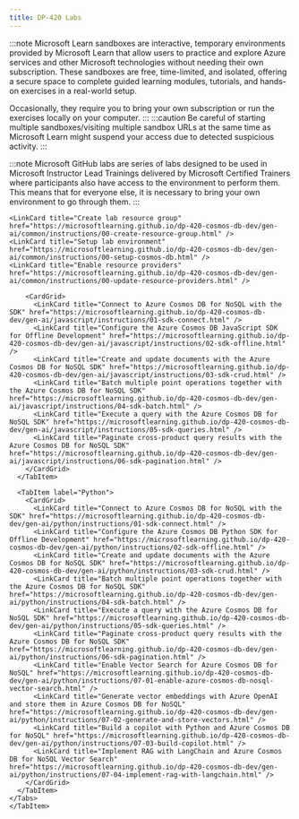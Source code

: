---
title: DP-420 Labs
---


<Tabs>
  <TabItem label="Microsoft Learn">

:::note 
Microsoft Learn sandboxes are interactive, temporary environments provided by Microsoft Learn that allow users to practice and explore Azure services and other Microsoft technologies without needing their own subscription. These sandboxes are free, time-limited, and isolated, offering a secure space to complete guided learning modules, tutorials, and hands-on exercises in a real-world setup.

Occasionally, they require you to bring your own subscription or run the exercises locally on your computer.
:::
:::caution 
Be careful of starting multiple sandboxes/visiting multiple sandbox URLs at the same time as Microsoft Learn might suspend your access due to detected suspicious activity. 
:::

  <CardGrid>  
    <LinkCard title="Create an Azure Cosmos DB for NoSQL account" href="https://learn.microsoft.com/training/modules/try-azure-cosmos-db-sql-api/4-exercise-create-account/?WT.mc_id=studentamb_165290" /> 
    <LinkCard title="Configure throughput for Azure Cosmos DB for NoSQL with the Azure portal" href="https://learn.microsoft.com/training/modules/configure-azure-cosmos-db-sql-api/7-exercise-configure-throughput-for-azure-portal/?WT.mc_id=studentamb_165290" /> 
    <LinkCard title="Migrate existing data using Azure Data Factory" href="https://learn.microsoft.com/training/modules/move-data-azure-cosmos-db-sql-api/6-exercise-migrate-existing-data-using-azure-data-factory/?WT.mc_id=studentamb_165290" /> 
    <LinkCard title="Connect to Azure Cosmos DB for NoSQL with the SDK" href="https://learn.microsoft.com/training/modules/use-azure-cosmos-db-sql-api-sdk/7-exercise-connect-to/?WT.mc_id=studentamb_165290" /> 
    <LinkCard title="Configure the Azure Cosmos DB for NoSQL SDK for offline development" href="https://learn.microsoft.com/training/modules/configure-azure-cosmos-db-sql-api-sdk/6-exercise-for-offline-development/?WT.mc_id=studentamb_165290" /> 
    <LinkCard title="Create and update documents with the Azure Cosmos DB for NoSQL SDK" href="https://learn.microsoft.com/training/modules/implement-azure-cosmos-db-sql-api-point-operations/8-exercise-create-update-documents-sdk/?WT.mc_id=studentamb_165290" /> 
    <LinkCard title="Batch multiple point operations together with the Azure Cosmos DB for NoSQL SDK" href="https://learn.microsoft.com/training/modules/perform-cross-document-transactional-operations-azure-cosmos-db-sql-api/4-exercise-batch-multiple-point-operations-together-sdk/?WT.mc_id=studentamb_165290" /> 
    <LinkCard title="Move multiple documents in bulk with the Azure Cosmos DB for NoSQL SDK" href="https://learn.microsoft.com/training/modules/process-bulk-data-azure-cosmos-db-sql-api/5-exercise-move-multiple-documents-bulk-sdk/?WT.mc_id=studentamb_165290" /> 
    <LinkCard title="Execute a query with the Azure Cosmos DB for NoSQL SDK" href="https://learn.microsoft.com/training/modules/query-azure-cosmos-db-sql-api/8-exercise-execute-sdk/?WT.mc_id=studentamb_165290" /> 
    <LinkCard title="Paginate cross-product query results with the Azure Cosmos DB for NoSQL SDK" href="https://learn.microsoft.com/training/modules/author-complex-queries-azure-cosmos-db-sql-api/6-exercise-paginate-cross-product-query-results-sdk/?WT.mc_id=studentamb_165290" /> 
    <LinkCard title="Enable the Azure Cosmos DB for NoSQL Vector Search feature" href="https://learn.microsoft.com/training/modules/build-generative-ai-applications-with-azure-cosmos-db-nosql/3-exercise-enable-azure-cosmos-db-nosql-vector-search/?WT.mc_id=studentamb_165290" /> 
    <LinkCard title="Generate vector embeddings with Azure OpenAI and store them in Azure Cosmos DB for NoSQL" href="https://learn.microsoft.com/training/modules/build-generative-ai-applications-with-azure-cosmos-db-nosql/5-exercise-generate-and-store-vectors/?WT.mc_id=studentamb_165290" /> 
    <LinkCard title="Build a Generative AI application with Python and Azure Cosmos DB for NoSQL" href="https://learn.microsoft.com/training/modules/build-generative-ai-applications-with-azure-cosmos-db-nosql/8-exercise-build-generative-ai-applications/?WT.mc_id=studentamb_165290" /> 
    <LinkCard title="Implement RAG with LangChain and Azure Cosmos DB for NoSQL Vector Search" href="https://learn.microsoft.com/training/modules/build-generative-ai-applications-with-azure-cosmos-db-nosql/10-exercise-implement-rag-with-langchain/?WT.mc_id=studentamb_165290" /> 
    <LinkCard title="Review the default index policy for an Azure Cosmos DB for NoSQL container with the portal" href="https://learn.microsoft.com/training/modules/define-indexes-azure-cosmos-db-sql-api/5-exercise-review-default-index-policy-for-container-portal/?WT.mc_id=studentamb_165290" /> 
    <LinkCard title="Configure an Azure Cosmos DB for NoSQL container's index policy with the portal" href="https://learn.microsoft.com/training/modules/customize-indexes-azure-cosmos-db-sql-api/4-exercise-configure-containers-index-policy-portal/?WT.mc_id=studentamb_165290" /> 
    <LinkCard title="Process change feed events using the Azure Cosmos DB for NoSQL SDK" href="https://learn.microsoft.com/training/modules/consume-azure-cosmos-db-sql-api-change-feed-use-sdk/6-exercise-process-change-feed-events-use-sdk/?WT.mc_id=studentamb_165290" /> 
    <LinkCard title="Process Azure Cosmos DB for NoSQL data using Azure Functions" href="https://learn.microsoft.com/training/modules/handle-events-azure-functions-azure-cosmos-db-sql-api-change-feed/5-exercise-archive-data-using-azure-functions/?WT.mc_id=studentamb_165290" /> 
    <LinkCard title="Search data using Azure Cognitive Search and Azure Cosmos DB for NoSQL" href="https://learn.microsoft.com/training/modules/search-azure-cosmos-db-sql-api-data-azure-cognitive-search/5-exercise-search-data-use-azure-cognitive-search/?WT.mc_id=studentamb_165290" /> 
    <LinkCard title="Measure performance for customer entities" href="https://learn.microsoft.com/training/modules/implement-non-relational-data-model/5-exercise-measure-performance-for-customer-entities/?WT.mc_id=studentamb_165290" /> 
    <LinkCard title="Exercise advanced modeling patterns" href="https://learn.microsoft.com/training/modules/design-data-partitioning-strategy/7-exercise-advanced-modeling-patterns/?WT.mc_id=studentamb_165290" /> 
    <LinkCard title="Connect different regions with the Azure Cosmos DB for NoSQL SDK" href="https://learn.microsoft.com/training/modules/configure-replication-manage-failovers-azure-cosmos-db/8-exercise-connect-different-regions-sql-api-sdk/?WT.mc_id=studentamb_165290" /> 
    <LinkCard title="Configure consistency models in the portal and the Azure Cosmos DB for NoSQL SDK" href="https://learn.microsoft.com/training/modules/use-consistency-models-azure-cosmos-db-sql-api/6-exercise-configure-consistency-models-portal-sdk/?WT.mc_id=studentamb_165290" /> 
    <LinkCard title="Connect multi-region write account with the Azure Cosmos DB for NoSQL SDK" href="https://learn.microsoft.com/training/modules/configure-multi-region-write-azure-cosmos-db-sql-api/6-exercise-connect-multi-region-write-account-sdk/?WT.mc_id=studentamb_165290" /> 
    <LinkCard title="Optimize an Azure Cosmos DB for NoSQL container's index policy for common operations" href="https://learn.microsoft.com/training/modules/choose-indexes-azure-cosmos-db-sql-api/5-exercise-optimize-containers-index-policy-common-operations/?WT.mc_id=studentamb_165290" /> 
    <LinkCard title="Optimize an Azure Cosmos DB for NoSQL container's index policy for a specific query" href="https://learn.microsoft.com/training/modules/measure-index-azure-cosmos-db-sql-api/6-exercise-optimize-containers-index-policy-for-specific-query/?WT.mc_id=studentamb_165290" /> 
    <LinkCard title="Use Azure Monitor to analyze an Azure Cosmos DB for NoSQL account" href="https://learn.microsoft.com/training/modules/measure-performance-azure-cosmos-db-sql-api/6-exercise-use-azure-monitor-to-analyze-account/?WT.mc_id=studentamb_165290" /> 
    <LinkCard title="Troubleshoot an application using the Azure Cosmos DB for NoSQL SDK" href="https://learn.microsoft.com/training/modules/monitor-responses-events-azure-cosmos-db-sql-api/7-exercise-troubleshoot-application-using-sdk/?WT.mc_id=studentamb_165290" /> 
    <LinkCard title="Recover a database or container from a recovery point" href="https://learn.microsoft.com/training/modules/implement-backup-restore-for-azure-cosmos-db-sql-api/5-exercise-recover-database-container-from-recovery-point/?WT.mc_id=studentamb_165290" /> 
    <LinkCard title="Store Azure Cosmos DB for NoSQL account keys in Azure Key Vault" href="https://learn.microsoft.com/training/modules/implement-security-azure-cosmos-db-sql-api/7-exercise-store-account-keys-azure-key-vault/?WT.mc_id=studentamb_165290" /> 
    <LinkCard title="Adjust provisioned throughput using an Azure CLI script" href="https://learn.microsoft.com/training/modules/write-scripts-for-azure-cosmos-db-sql-api/8-exercise-adjust-provisioned-throughput-using-azure-cli-script/?WT.mc_id=studentamb_165290" /> 
    <LinkCard title="Create an Azure Cosmos DB for NoSQL container using Azure Resource Manager templates" href="https://learn.microsoft.com/training/modules/create-resource-template-for-azure-cosmos-db-sql-api/7-exercise-create-container-using-azure-resource-manager-templates/?WT.mc_id=studentamb_165290" /> 
    <LinkCard title="Create a stored procedure with the Azure portal" href="https://learn.microsoft.com/training/modules/build-multi-item-transactions-azure-cosmos-db-sql-api/6-exercise-create-stored-procedure-azure-portal/?WT.mc_id=studentamb_165290" /> 
  </CardGrid>
  </TabItem>

  <TabItem label="Microsoft GitHub">

:::note 
Microsoft GitHub labs are series of labs designed to be used in Microsoft Instructor Lead Trainings delivered by Microsoft Certified Trainers where participants also have access to the environment to perform them. This means that for everyone else, it is necessary to bring your own environment to go through them. 
:::

 <Tabs>
  <TabItem label="C#">
    <LinkCard title="Create lab resource group" href="https://microsoftlearning.github.io/dp-420-cosmos-db-dev/instructions/00-create-resource-group.html" /> 
    <LinkCard title="Setup lab environment" href="https://microsoftlearning.github.io/dp-420-cosmos-db-dev/instructions/00-setup-environment.html" /> 
    <LinkCard title="Enable resource providers" href="https://microsoftlearning.github.io/dp-420-cosmos-db-dev/instructions/00-update-resource-providers.html" /> 
    <CardGrid>
    <LinkCard title="Create an Azure Cosmos DB for NoSQL account" href="https://microsoftlearning.github.io/dp-420-cosmos-db-dev/instructions/01-create-account.html" /> 
    <LinkCard title="Configure throughput for Azure Cosmos DB For NoSQL with the Azure portal" href="https://microsoftlearning.github.io/dp-420-cosmos-db-dev/instructions/02-configure-throughput.html" /> 
    <LinkCard title="Migrate existing data using Azure Data Factory" href="https://microsoftlearning.github.io/dp-420-cosmos-db-dev/instructions/03-migrate-data.html" /> 
    <LinkCard title="Connect to Azure Cosmos DB for NoSQL with the SDK" href="https://microsoftlearning.github.io/dp-420-cosmos-db-dev/instructions/04-sdk-connect.html" /> 
    <LinkCard title="Configure the Azure Cosmos DB for NoSQL SDK for offline development" href="https://microsoftlearning.github.io/dp-420-cosmos-db-dev/instructions/05-sdk-offline.html" /> 
    <LinkCard title="Create and update documents with the Azure Cosmos DB for NoSQL SDK" href="https://microsoftlearning.github.io/dp-420-cosmos-db-dev/instructions/06-sdk-crud.html" /> 
    <LinkCard title="Batch multiple point operations together with the Azure Cosmos DB for NoSQL SDK" href="https://microsoftlearning.github.io/dp-420-cosmos-db-dev/instructions/07-sdk-batch.html" /> 
    <LinkCard title="Move multiple documents in bulk with the Azure Cosmos DB for NoSQL SDK" href="https://microsoftlearning.github.io/dp-420-cosmos-db-dev/instructions/08-sdk-bulk.html" /> 
    <LinkCard title="Execute a query with the Azure Cosmos DB for NoSQL SDK" href="https://microsoftlearning.github.io/dp-420-cosmos-db-dev/instructions/09-sdk-queries.html" /> 
    <LinkCard title="Paginate cross-product query results with the Azure Cosmos DB for NoSQL SDK" href="https://microsoftlearning.github.io/dp-420-cosmos-db-dev/instructions/10-sdk-pagination.html" /> 
    <LinkCard title="Review the default index policy for an Azure Cosmos DB for NoSQL container with the portal" href="https://microsoftlearning.github.io/dp-420-cosmos-db-dev/instructions/11-default-indexing-policy.html" /> 
    <LinkCard title="Configure an Azure Cosmos DB for NoSQL container’s index policy using the SDK" href="https://microsoftlearning.github.io/dp-420-cosmos-db-dev/instructions/12-sdk-indexing-policy-custom.html" /> 
    <LinkCard title="Process change feed events using the Azure Cosmos DB for NoSQL SDK" href="https://microsoftlearning.github.io/dp-420-cosmos-db-dev/instructions/13-change-feed.html" /> 
    <LinkCard title="Process Azure Cosmos DB for NoSQL data using Azure Functions" href="https://microsoftlearning.github.io/dp-420-cosmos-db-dev/instructions/14-functions.html" /> 
    <LinkCard title="Search data using Azure AI Search and Azure Cosmos DB for NoSQL" href="https://microsoftlearning.github.io/dp-420-cosmos-db-dev/instructions/15-cognitive-search.html" /> 
    <LinkCard title="Measure performance for customer entities" href="https://microsoftlearning.github.io/dp-420-cosmos-db-dev/instructions/16-measure-performance.html" /> 
    <LinkCard title="Cost of denormalizing data and aggregates and using the change feed for referential integrity" href="https://microsoftlearning.github.io/dp-420-cosmos-db-dev/instructions/17-denormalize.html" /> 
    <LinkCard title="Connect to different regions with the Azure Cosmos DB for NoSQL SDK" href="https://microsoftlearning.github.io/dp-420-cosmos-db-dev/instructions/20-sdk-regions.html" /> 
    <LinkCard title="Configure consistency models in the portal and the Azure Cosmos DB for NoSQL SDK" href="https://microsoftlearning.github.io/dp-420-cosmos-db-dev/instructions/21-sdk-consistency-model.html" /> 
    <LinkCard title="Connect to a multi-region write account with the Azure Cosmos DB for NoSQL SDK" href="https://microsoftlearning.github.io/dp-420-cosmos-db-dev/instructions/22-sdk-multi-region.html" /> 
    <LinkCard title="Optimize an Azure Cosmos DB for NoSQL container’s indexing policy for common operations" href="https://microsoftlearning.github.io/dp-420-cosmos-db-dev/instructions/23-index-optimization.html" /> 
    <LinkCard title="Optimize an Azure Cosmos DB for NoSQL container’s index policy for a specific query" href="https://microsoftlearning.github.io/dp-420-cosmos-db-dev/instructions/24-query-optimization.html" /> 
    <LinkCard title="Use Azure Monitor to analyze an Azure Cosmos DB for NoSQL account" href="https://microsoftlearning.github.io/dp-420-cosmos-db-dev/instructions/25-monitor.html" /> 
    <LinkCard title="Troubleshoot an application using the Azure Cosmos DB for NoSQL SDK" href="https://microsoftlearning.github.io/dp-420-cosmos-db-dev/instructions/26-sdk-troubleshoot.html" /> 
    <LinkCard title="Recover a database or container from a recovery point" href="https://microsoftlearning.github.io/dp-420-cosmos-db-dev/instructions/27-backup-recover.html" /> 
    <LinkCard title="Store Azure Cosmos DB for NoSQL account keys in Azure Key Vault" href="https://microsoftlearning.github.io/dp-420-cosmos-db-dev/instructions/28-key-vault.html" /> 
    <LinkCard title="Adjust provisioned throughput using an Azure CLI script" href="https://microsoftlearning.github.io/dp-420-cosmos-db-dev/instructions/30-adjust-throughput-cli-script.html" /> 
    <LinkCard title="Create an Azure Cosmos DB for NoSQL container using Azure Resource Manager templates" href="https://microsoftlearning.github.io/dp-420-cosmos-db-dev/instructions/31-create-container-arm-template.html" /> 
    <LinkCard title="Create a stored procedure with the Azure portal" href="https://microsoftlearning.github.io/dp-420-cosmos-db-dev/instructions/32-create-sproc-portal.html" /> 
    <LinkCard title="Implement and then use user-defined functions with the SDK" href="https://microsoftlearning.github.io/dp-420-cosmos-db-dev/instructions/33-create-use-udf-sdk.html" /> 
  </CardGrid>
    </TabItem>
  <TabItem label="GenAI">

    <LinkCard title="Create lab resource group" href="https://microsoftlearning.github.io/dp-420-cosmos-db-dev/gen-ai/common/instructions/00-create-resource-group.html" /> 
    <LinkCard title="Setup lab environment" href="https://microsoftlearning.github.io/dp-420-cosmos-db-dev/gen-ai/common/instructions/00-setup-cosmos-db.html" /> 
    <LinkCard title="Enable resource providers" href="https://microsoftlearning.github.io/dp-420-cosmos-db-dev/gen-ai/common/instructions/00-update-resource-providers.html" /> 
  </TabItem>
      <TabItem label="JavaScript">
        <LinkCard title="Setup lab environment" href="https://microsoftlearning.github.io/dp-420-cosmos-db-dev/gen-ai/javascript/instructions/00-setup-lab-environment.html" /> 

        <CardGrid>
          <LinkCard title="Connect to Azure Cosmos DB for NoSQL with the SDK" href="https://microsoftlearning.github.io/dp-420-cosmos-db-dev/gen-ai/javascript/instructions/01-sdk-connect.html" /> 
          <LinkCard title="Configure the Azure Cosmos DB JavaScript SDK for Offline Development" href="https://microsoftlearning.github.io/dp-420-cosmos-db-dev/gen-ai/javascript/instructions/02-sdk-offline.html" /> 
          <LinkCard title="Create and update documents with the Azure Cosmos DB for NoSQL SDK" href="https://microsoftlearning.github.io/dp-420-cosmos-db-dev/gen-ai/javascript/instructions/03-sdk-crud.html" /> 
          <LinkCard title="Batch multiple point operations together with the Azure Cosmos DB for NoSQL SDK" href="https://microsoftlearning.github.io/dp-420-cosmos-db-dev/gen-ai/javascript/instructions/04-sdk-batch.html" /> 
          <LinkCard title="Execute a query with the Azure Cosmos DB for NoSQL SDK" href="https://microsoftlearning.github.io/dp-420-cosmos-db-dev/gen-ai/javascript/instructions/05-sdk-queries.html" /> 
          <LinkCard title="Paginate cross-product query results with the Azure Cosmos DB for NoSQL SDK" href="https://microsoftlearning.github.io/dp-420-cosmos-db-dev/gen-ai/javascript/instructions/06-sdk-pagination.html" /> 
        </CardGrid>
      </TabItem>

      <TabItem label="Python">
        <CardGrid>
          <LinkCard title="Connect to Azure Cosmos DB for NoSQL with the SDK" href="https://microsoftlearning.github.io/dp-420-cosmos-db-dev/gen-ai/python/instructions/01-sdk-connect.html" /> 
          <LinkCard title="Configure the Azure Cosmos DB Python SDK for Offline Development" href="https://microsoftlearning.github.io/dp-420-cosmos-db-dev/gen-ai/python/instructions/02-sdk-offline.html" /> 
          <LinkCard title="Create and update documents with the Azure Cosmos DB for NoSQL SDK" href="https://microsoftlearning.github.io/dp-420-cosmos-db-dev/gen-ai/python/instructions/03-sdk-crud.html" /> 
          <LinkCard title="Batch multiple point operations together with the Azure Cosmos DB for NoSQL SDK" href="https://microsoftlearning.github.io/dp-420-cosmos-db-dev/gen-ai/python/instructions/04-sdk-batch.html" /> 
          <LinkCard title="Execute a query with the Azure Cosmos DB for NoSQL SDK" href="https://microsoftlearning.github.io/dp-420-cosmos-db-dev/gen-ai/python/instructions/05-sdk-queries.html" /> 
          <LinkCard title="Paginate cross-product query results with the Azure Cosmos DB for NoSQL SDK" href="https://microsoftlearning.github.io/dp-420-cosmos-db-dev/gen-ai/python/instructions/06-sdk-pagination.html" /> 
          <LinkCard title="Enable Vector Search for Azure Cosmos DB for NoSQL" href="https://microsoftlearning.github.io/dp-420-cosmos-db-dev/gen-ai/python/instructions/07-01-enable-azure-cosmos-db-nosql-vector-search.html" /> 
          <LinkCard title="Generate vector embeddings with Azure OpenAI and store them in Azure Cosmos DB for NoSQL" href="https://microsoftlearning.github.io/dp-420-cosmos-db-dev/gen-ai/python/instructions/07-02-generate-and-store-vectors.html" /> 
          <LinkCard title="Build a copilot with Python and Azure Cosmos DB for NoSQL" href="https://microsoftlearning.github.io/dp-420-cosmos-db-dev/gen-ai/python/instructions/07-03-build-copilot.html" /> 
          <LinkCard title="Implement RAG with LangChain and Azure Cosmos DB for NoSQL Vector Search" href="https://microsoftlearning.github.io/dp-420-cosmos-db-dev/gen-ai/python/instructions/07-04-implement-rag-with-langchain.html" /> 
        </CardGrid>
      </TabItem>
    </Tabs>
    </TabItem>
  </Tabs>
